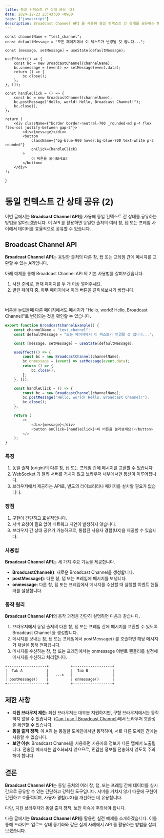 ```yaml
---
title: 동일 컨텍스트 간 상태 공유 (2)
date: 2024-12-23 23:43:00 +0900
tags: ["javascript"]
description: Broadcast Channel API 를 사용해 동일 컨텍스트 간 상태를 공유하는 방법을 알아봅니다.
---
```



	const channelName = "test_channel";
	const defaultMessage = "모든 페이지에서 이 텍스트가 변경될 것 입니다...";

	const [message, setMessage] = useState(defaultMessage);

	useEffect(() => {
		const bc = new BroadcastChannel(channelName);
		bc.onmessage = (event) => setMessage(event.data);
		return () => {
			bc.close();
		};
	}, []);

	const handleClick = () => {
		const bc = new BroadcastChannel(channelName);
		bc.postMessage("Hello, world! Hello, Broadcast Channel!");
		bc.close();
	};

	return (
		<div className={"border border-neutral-700 _rounded-md p-4 flex flex-col justify-between gap-3"}>
			<div>{message}</div>
			<button
				className={"bg-blue-900 hover:bg-blue-700 text-white p-2 rounded"}
				onClick={handleClick}
			>
				이 버튼을 눌러보세요!
			</button>
		</div>
	);
}

# 동일 컨텍스트 간 상태 공유 (2)

이번 글에서는 **Broadcast Channel API**를 사용해 동일 컨텍스트 간 상태를 공유하는 방법을 알아보겠습니다.
이 API 를 활용하면 동일한 출처의 여러 창, 탭 또는 프레임 사이에서 데이터를 효율적으로 공유할 수 있습니다.

## Broadcast Channel API

**Broadcast Channel API**는 동일한 출처의 다른 창, 탭 또는 프레임 간에 메시지를 교환할 수 있는 API입니다.

아래 예제를 통해 Broadcast Channel API 의 기본 사용법를 살펴보겠습니다.

1. 사전 준비로, 현재 페이지를 두 개 이상 열어주세요.
2. 열린 페이지 중, 아무 페이지에서 아래 버튼을 클릭해보시기 바랍니다.
<br />

<BroadcastChannelExample />

버튼을 눌렀을때 다른 페이지에서도 메시지가 "Hello, world! Hello, Broadcast Channel!"로 변경되는 것을 확인할 수 있습니다.

```javascript filename="BroadcastChannelExample.tsx" copy
export function BroadcastChannelExample() {
	const channelName = "test_channel";
	const defaultMessage = "모든 페이지에서 이 텍스트가 변경될 것 입니다...";

	const [message, setMessage] = useState(defaultMessage);

	useEffect(() => {
		const bc = new BroadcastChannel(channelName);
		bc.onmessage = (event) => setMessage(event.data);
		return () => {
			bc.close();
		};
	}, []);

	const handleClick = () => {
		const bc = new BroadcastChannel(channelName);
		bc.postMessage("Hello, world! Hello, Broadcast Channel!");
		bc.close();
	};

	return (
		<>
			<div>{message}</div>
			<button onClick={handleClick}>이 버튼을 눌러보세요!</button>
		</>
	);
}
```

### 특징

1. 동일 출저 (origin)의 다른 창, 탭 또는 프레임 간에 메시지를 교환할 수 있습니다.
2. WebSocket 과 달리 서버를 거치지 않고 브라우저 내부에서만 통신이 이루어집니다.
3. 브라우저에서 제공하는 API로, 별도의 라이브러리나 패키지를 설치할 필요가 없습니다.

### 장점

1. 구현이 간단하고 효율적입니다.
2. 서버 요청이 필요 없어 네트워크 지연이 발생하지 않습니다.
3. 브라우저 간 상태 공유가 가능하므로, 통합된 사용자 경험(UX)을 제공할 수 있습니다.

### 사용법

**Broadcast Channel API**는 세 가지 주요 기능을 제공합니다.

- **BroadcastChannel()**: 새로운 Broadcast Channel을 생성합니다.
- **postMessage()**: 다른 창, 탭 또는 프레임에 메시지를 보냅니다.
- **onmessage**: 다른 창, 탭 또는 프레임에서 메시지를 수신할 때 실행할 이벤트 핸들러를 설정합니다.

### 동작 원리

**Broadcast Channel API**의 동작 과정을 간단히 설명하면 다음과 같습니다.

1. 브라우저에서 동일 출저의 다른 창, 탭 또는 프레임 간에 메시지를 교환할 수 있도록 Broadcast Channel 을 생성합니다.
2. 메시지를 보내는 창, 탭 또는 프레임에서 postMessage() 를 호출하면 해당 메시지가 채널을 통해 전파됩니다.
3. 메시지를 수신하는 창, 탭 또는 프레임에서는 onmessage 이벤트 핸들러를 설정해 메시지를 수신하고 처리합니다.

```plantext
+------------------+          +------------------+
|  Tab A           |          |  Tab B           |
|                  |   --->   |                  |
| postMessage()    |          | onmessage()      |
+------------------+          +------------------+
```

## 제한 사항

- **지원 브라우저 제한**:
최신 브라우저는 대부분 지원하지만, 구형 브라우저에서는 동작하지 않을 수 있습니다.
([Can I use | Broadcast Channel](https://caniuse.com/broadcastchannel))에서 브라우저 호환성을 확인할 수 있습니다.
- **동일 출저 정책**:
이 API 는 동일한 도메인에서만 동작하며, 서로 다른 도메인 간에는 사용할 수 없습니다.
- **보안 이슈**:
Broadcast Channel을 사용하면 사용자의 정보가 다른 탭에서 노출됩니다.
전송된 메시지는 암호화되지 않으므로, 민감한 정보를 전송하지 않도록 주의해야 합니다.

## 결론

**Broadcast Channel API**는 동일 출처의 여러 창, 탭, 또는 프레임 간에 데이터를 실시간으로 공유할 수 있는 간단하고 강력한 도구입니다.
서버를 거치지 않기 때문에 구현이 간편하고 효율적이며, 사용자 경험(UX)을 개선하는 데 유용합니다.

다만, 지원 브라우저와 동일 출저 정책, 보안 이슈에 주의해야 합니다.

다음 글에서는 **Broadcast Channel API**를 활용한 실전 예제를 소개하겠습니다.
이를 통해 드라이브 업로드 상태 동기화와 같은 실제 사례에서 API 를 활용하는 방법을 살펴보겠습니다.
